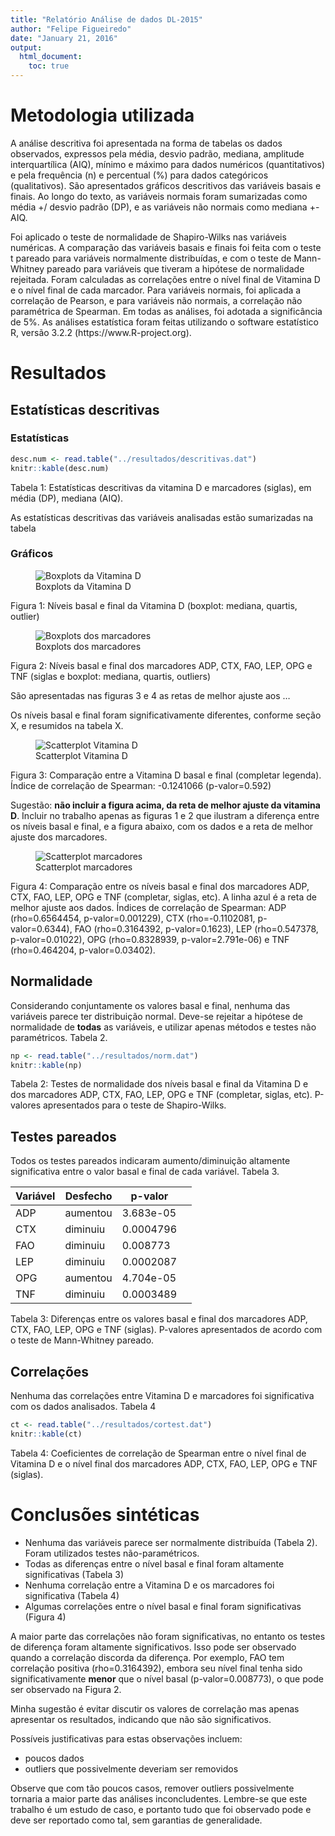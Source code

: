 ```yaml
---
title: "Relatório Análise de dados DL-2015"
author: "Felipe Figueiredo"
date: "January 21, 2016"
output: 
  html_document:
    toc: true
---
```

# Metodologia utilizada

A análise descritiva foi apresentada na forma de tabelas os dados observados, expressos pela média, desvio padrão, mediana, amplitude interquartílica (AIQ), mínimo e máximo para dados numéricos (quantitativos) e pela frequência (n) e percentual (%) para dados categóricos (qualitativos). São apresentados gráficos descritivos das variáveis basais e finais. Ao longo do texto, as variáveis normais foram sumarizadas como média +/ desvio padrão (DP), e as variáveis não normais como mediana +- AIQ.

Foi aplicado o teste de normalidade de Shapiro-Wilks nas variáveis numéricas. A comparação das variáveis basais e finais foi feita com o teste t pareado para variáveis normalmente distribuídas, e com o teste de Mann-Whitney pareado para variáveis que tiveram a hipótese de normalidade rejeitada. Foram calculadas as correlações entre o nível final de Vitamina D e o nível final de cada marcador. Para variáveis normais, foi aplicada a correlação de Pearson, e para variáveis não normais, a correlação não paramétrica de Spearman. Em todas as análises, foi adotada a  significância de 5%. As análises estatística foram feitas utilizando o software estatístico R, versão 3.2.2 (https://www.R-project.org).

# Resultados

## Estatísticas descritivas

### Estatísticas

```r
desc.num <- read.table("../resultados/descritivas.dat")
knitr::kable(desc.num)
```

Tabela 1: Estatísticas descritivas da vitamina D e marcadores (siglas), em média (DP), mediana (AIQ).

As estatísticas descritivas das variáveis analisadas estão sumarizadas na tabela

### Gráficos

![Boxplots da Vitamina D](../figuras/boxplots-vitaminad.png)

Figura 1: Níveis basal e final da Vitamina D (boxplot: mediana, quartis, outlier)

![Boxplots dos marcadores](../figuras/boxplots-marcadores.png)

Figura 2: Níveis basal e final dos marcadores ADP, CTX, FAO, LEP, OPG e TNF (siglas e boxplot: mediana, quartis, outliers)

São apresentadas nas figuras 3 e 4 as retas de melhor ajuste aos ...

Os níveis basal e final foram significativamente diferentes, conforme seção X, e resumidos na tabela X.

![Scatterplot Vitamina D](../figuras/scatterplots-vitaminad.png)

Figura 3: Comparação entre a Vitamina D basal e final (completar legenda). Índice de correlação de Spearman: -0.1241066 (p-valor=0.592)

Sugestão: **não incluir a figura acima, da reta de melhor ajuste da vitamina D**. Incluir no trabalho apenas as figuras 1 e 2 que ilustram a diferença entre os níveis basal e final, e a figura abaixo, com os dados e a reta de melhor ajuste dos marcadores.

![Scatterplot marcadores](../figuras/scatterplots-marcadores.png)

Figura 4: Comparação entre os níveis basal e final dos marcadores ADP, CTX, FAO, LEP, OPG e TNF (completar, siglas, etc). A linha azul é a reta de melhor ajuste aos dados. Índices de correlação de Spearman: ADP (rho=0.6564454, p-valor=0.001229), CTX (rho=-0.1102081, p-valor=0.6344), FAO (rho=0.3164392, p-valor=0.1623), LEP (rho=0.547378, p-valor=0.01022), OPG (rho=0.8328939, p-valor=2.791e-06) e TNF (rho=0.464204, p-valor=0.03402).

## Normalidade

Considerando conjuntamente os valores basal e final, nenhuma das variáveis parece ter distribuição normal. Deve-se rejeitar a hipótese de normalidade de **todas** as variáveis, e utilizar apenas métodos e testes não paramétricos. Tabela 2.

```r
np <- read.table("../resultados/norm.dat")
knitr::kable(np)
```

Tabela 2: Testes de normalidade dos níveis basal e final da Vitamina D e dos marcadores ADP, CTX, FAO, LEP, OPG e TNF (completar, siglas, etc). P-valores apresentados para o teste de Shapiro-Wilks.

## Testes pareados

Todos os testes pareados indicaram aumento/diminuição altamente significativa entre o valor basal e final de cada variável. Tabela 3.

Variável | Desfecho | p-valor
--- | --- | --- | ---
ADP | aumentou | 3.683e-05
CTX | diminuiu | 0.0004796
FAO | diminuiu | 0.008773
LEP | diminuiu | 0.0002087
OPG | aumentou | 4.704e-05
TNF | diminuiu | 0.0003489

Tabela 3: Diferenças entre os valores basal e final dos marcadores ADP, CTX, FAO, LEP, OPG e TNF (siglas). P-valores apresentados de acordo com o teste de Mann-Whitney pareado.

## Correlações

Nenhuma das correlações entre Vitamina D e marcadores foi significativa com os dados analisados. Tabela 4

```r
ct <- read.table("../resultados/cortest.dat")
knitr::kable(ct)
```

Tabela 4: Coeficientes de correlação de Spearman entre o nível final de Vitamina D e o nível final dos marcadores ADP, CTX, FAO, LEP, OPG e TNF (siglas).

# Conclusões sintéticas

- Nenhuma das variáveis parece ser normalmente distribuída (Tabela 2). Foram utilizados testes não-paramétricos.
- Todas as diferenças entre o nível basal e final foram altamente significativas (Tabela 3)
- Nenhuma correlação entre a Vitamina D e os marcadores foi significativa (Tabela 4)
- Algumas correlações entre o nível basal e final foram significativas (Figura 4)

A maior parte das correlações não foram significativas, no entanto os testes de diferença foram altamente significativos. Isso pode ser observado quando a correlação discorda da diferença. Por exemplo, FAO tem correlação positiva (rho=0.3164392), embora seu nível final tenha sido significativamente **menor** que o nível basal (p-valor=0.008773), o que pode ser observado na Figura 2.

Minha sugestão é evitar discutir os valores de correlação mas apenas apresentar os resultados, indicando que não são significativos.

Possíveis justificativas para estas observações incluem:

- poucos dados
- outliers que possivelmente deveriam ser removidos

Observe que com tão poucos casos, remover outliers possivelmente tornaria a maior parte das análises inconcludentes. Lembre-se que este trabalho é um estudo de caso, e portanto tudo que foi observado pode e deve ser reportado como tal, sem garantias de generalidade.
